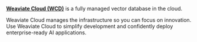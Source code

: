 **[Weaviate Cloud (WCD)](https://console.weaviate.cloud/)** is a fully managed vector database in the cloud.

Weaviate Cloud manages the infrastructure so you can focus on innovation. Use Weaviate Cloud to simplify development and confidently deploy enterprise-ready AI applications.
